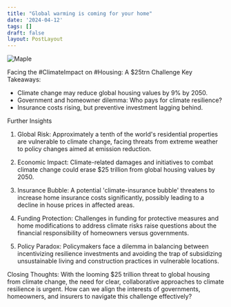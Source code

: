 ```yaml
---
title: "Global warming is coming for your home"
date: '2024-04-12'
tags: []
draft: false
layout: PostLayout
---
```


<div className="flex justify-center">
  <div className="my-1 w-full px-2 xl:my-1 xl:w-1/2 xl:px-2">
    <img src="https://willpolesa.pythonanywhere.com/static/podcast_thumbnails/thumbnailreclKLAdbCr6jPrwh.jpg" alt="Maple" className="mx-auto h-58 w-auto" />
  </div>
</div>

Facing the #ClimateImpact on #Housing: A $25trn Challenge
Key Takeaways:
- Climate change may reduce global housing values by 9% by 2050.
- Government and homeowner dilemma: Who pays for climate resilience?
- Insurance costs rising, but preventive investment lagging behind.

Further Insights
1. Global Risk:
Approximately a tenth of the world's residential properties are vulnerable to climate change, facing threats from extreme weather to policy changes aimed at emission reduction.

2. Economic Impact:
Climate-related damages and initiatives to combat climate change could erase $25 trillion from global housing values by 2050.

3. Insurance Bubble:
A potential 'climate-insurance bubble' threatens to increase home insurance costs significantly, possibly leading to a decline in house prices in affected areas.

4. Funding Protection:
Challenges in funding for protective measures and home modifications to address climate risks raise questions about the financial responsibility of homeowners versus governments.

5. Policy Paradox:
Policymakers face a dilemma in balancing between incentivizing resilience investments and avoiding the trap of subsidizing unsustainable living and construction practices in vulnerable locations.

Closing Thoughts:
With the looming $25 trillion threat to global housing from climate change, the need for clear, collaborative approaches to climate resilience is urgent. How can we align the interests of governments, homeowners, and insurers to navigate this challenge effectively?
